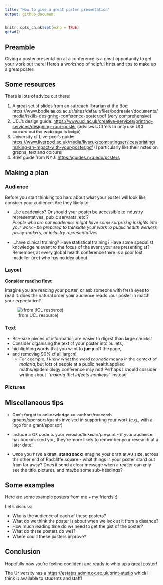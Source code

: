 ```yaml
---
title: "How to give a great poster presentation"
output: github_document
---
```


```r
knitr::opts_chunk$set(echo = TRUE)
getwd()
```

## Preamble

Giving a poster presentation at a conference is a great opportunity to get your work out there! Here's a workshop of helpful hints and tips to make up a great poster!

## Some resources

There is lots of advice out there:

1. A great set of slides from an outreach librarian at the Bod: <https://www.bodleian.ox.ac.uk/sites/default/files/bodreader/documents/media/iskills-designing-conference-poster.pdf> (very comprehensive)
2. UCL's design guide: <https://www.ucl.ac.uk/creative-services/printing-services/designing-your-poster> (advises UCL'ers to only use UCL colours but the webpage is beige)
3. University of Liverpool's guide: <https://www.liverpool.ac.uk/media/livacuk/computingservices/printing/making-an-impact-with-your-poster.pdf> (I particularly like their notes on graphs, text and colours)
4. Brief guide from NYU: <https://guides.nyu.edu/posters>

## Making a plan

### Audience

Before you start thinking too hard about what your poster will look like, consider your audience. Are they likely to:

- ...be academics? Or should your poster be accessible to industry representatives, public servants, etc.?  
*People who are not academics might have some surprising insights into your work - be prepared to translate your work to public health workers, policy-makers, or industry representatives*

- ...have clinical training? Have statistical training? Have some specialist knowledge relevant to the focus of the event your are presenting at? Remember, at every global health conference there is a poor lost modeller (me) who has no idea about

### Layout

**Consider reading flow:**

Imagine you are reading your poster, or ask someone with fresh eyes to read it: does the natural order your audience reads your poster in match your expectation?

![(from UCL resource)](how_to_poster_files/figure-gfm/reading_direction.png)

### Text

- Bite-size pieces of information are easier to digest than large chunks! 
- Consider organising the text of your poster into bullets,
- highlighting words that you want to **jump** off the page,
- and removing 90\% of all jargon!
  - For example, *I* know what the word *zoonotic* means in the context of *malaria*, but lots of people at a public health/applied maths/epidemiology conference may not! Perhaps I should consider writing about ``*malaria that infects monkeys*'' instead!

### Pictures



## Miscellaneous tips

- Don't forget to acknowledge co-authors/research groups/sponsors/grants involved in supporting your work (e.g., with a logo for a grant/sponsor)

- Include a QR code to your website/linkedIn/preprint - if your audience has bookmarked you, they're more likely to remember your research at a later date!

- Once you have a draft, **stand back!** Imagine your draft at A0 size, across the other end of Radcliffe square - what things in your poster stand out from far away? Does it send a clear message when a reader can only see the title, pictures, and maybe some sub-headings?

## Some examples

Here are some example posters from me + my friends :)

Let's discuss:

- Who is the audience of each of these posters?
- What do we think the poster is about when we look at it from a distance?
- How much reading time do we need to get the gist of the poster?
- What do these posters do well?
- Where could these posters improve?

## Conclusion

Hopefully now you're feeling confident and ready to whip up a great poster!

The University has a <print studio><https://estates.admin.ox.ac.uk/print-studio> which I think is available to students and staff!





